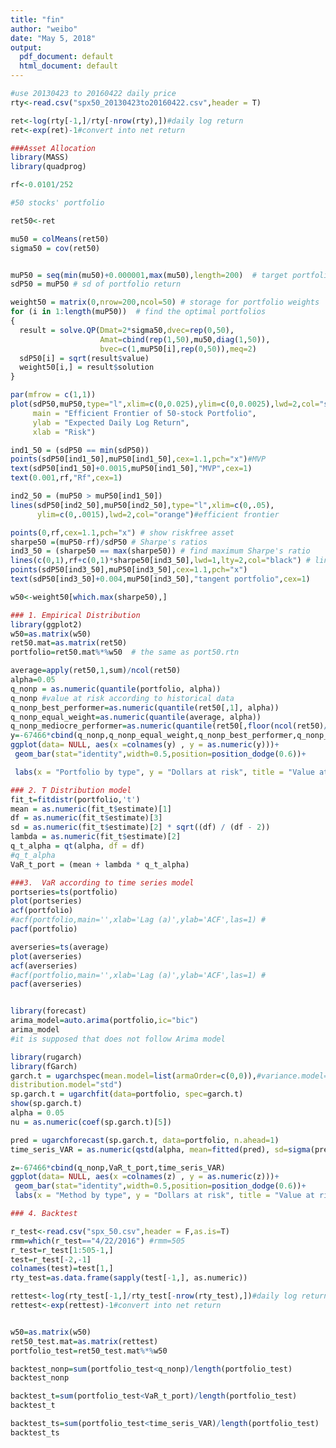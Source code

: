 ```yaml
---
title: "fin"
author: "weibo"
date: "May 5, 2018"
output:
  pdf_document: default
  html_document: default
---
```


```r
#use 20130423 to 20160422 daily price
rty<-read.csv("spx50_20130423to20160422.csv",header = T)

ret<-log(rty[-1,]/rty[-nrow(rty),])#daily log return
ret<-exp(ret)-1#convert into net return

###Asset Allocation
library(MASS)
library(quadprog)

rf<-0.0101/252
```

```r
#50 stocks' portfolio

ret50<-ret

mu50 = colMeans(ret50)
sigma50 = cov(ret50)


muP50 = seq(min(mu50)+0.000001,max(mu50),length=200)  # target portfolio return
sdP50 = muP50 # sd of portfolio return

weight50 = matrix(0,nrow=200,ncol=50) # storage for portfolio weights
for (i in 1:length(muP50))  # find the optimal portfolios
{
  result = solve.QP(Dmat=2*sigma50,dvec=rep(0,50),
                    Amat=cbind(rep(1,50),mu50,diag(1,50)),
                    bvec=c(1,muP50[i],rep(0,50)),meq=2)
  sdP50[i] = sqrt(result$value)
  weight50[i,] = result$solution
}

par(mfrow = c(1,1))
plot(sdP50,muP50,type="l",xlim=c(0,0.025),ylim=c(0,0.0025),lwd=2,col="steelblue",
     main = "Efficient Frontier of 50-stock Portfolio",
     ylab = "Expected Daily Log Return",
     xlab = "Risk")

ind1_50 = (sdP50 == min(sdP50))
points(sdP50[ind1_50],muP50[ind1_50],cex=1.1,pch="x")#MVP
text(sdP50[ind1_50]+0.0015,muP50[ind1_50],"MVP",cex=1)
text(0.001,rf,"Rf",cex=1)

ind2_50 = (muP50 > muP50[ind1_50])
lines(sdP50[ind2_50],muP50[ind2_50],type="l",xlim=c(0,.05),
      ylim=c(0,.0015),lwd=2,col="orange")#efficient frontier

points(0,rf,cex=1.1,pch="x") # show riskfree asset
sharpe50 =(muP50-rf)/sdP50 # Sharpe's ratios
ind3_50 = (sharpe50 == max(sharpe50)) # find maximum Sharpe's ratio
lines(c(0,1),rf+c(0,1)*sharpe50[ind3_50],lwd=1,lty=2,col="black") # line of optimal portfolios
points(sdP50[ind3_50],muP50[ind3_50],cex=1.1,pch="x")
text(sdP50[ind3_50]+0.004,muP50[ind3_50],"tangent portfolio",cex=1)

w50<-weight50[which.max(sharpe50),]
```

```r
### 1. Empirical Distribution
library(ggplot2)
w50=as.matrix(w50)
ret50.mat=as.matrix(ret50)
portfolio=ret50.mat%*%w50  # the same as port50.rtn

average=apply(ret50,1,sum)/ncol(ret50)
alpha=0.05
q_nonp = as.numeric(quantile(portfolio, alpha))
q_nonp #value at risk according to historical data
q_nonp_best_performer=as.numeric(quantile(ret50[,1], alpha))
q_nonp_equal_weight=as.numeric(quantile(average, alpha))
q_nonp_mediocre_performer=as.numeric(quantile(ret50[,floor(ncol(ret50)/2)], alpha))
y=-67466*cbind(q_nonp,q_nonp_equal_weight,q_nonp_best_performer,q_nonp_mediocre_performer)
ggplot(data= NULL, aes(x =colnames(y) , y = as.numeric(y)))+
 geom_bar(stat="identity",width=0.5,position=position_dodge(0.6))+

 labs(x = "Portfolio by type", y = "Dollars at risk", title = "Value at risk if you put your Columbia Tuition into each asset ")

### 2. T Distribution model
fit_t=fitdistr(portfolio,'t')
mean = as.numeric(fit_t$estimate)[1]
df = as.numeric(fit_t$estimate)[3]
sd = as.numeric(fit_t$estimate)[2] * sqrt((df) / (df - 2))
lambda = as.numeric(fit_t$estimate)[2]
q_t_alpha = qt(alpha, df = df)
#q_t_alpha
VaR_t_port = (mean + lambda * q_t_alpha)

###3.  VaR according to time series model
portseries=ts(portfolio)
plot(portseries)
acf(portfolio)
#acf(portfolio,main='',xlab='Lag (a)',ylab='ACF',las=1) #
pacf(portfolio)

averseries=ts(average)
plot(averseries)
acf(averseries)
#acf(portfolio,main='',xlab='Lag (a)',ylab='ACF',las=1) #
pacf(averseries)


library(forecast)
arima_model=auto.arima(portfolio,ic="bic") 
arima_model
#it is supposed that does not follow Arima model

library(rugarch)
library(fGarch)
garch.t = ugarchspec(mean.model=list(armaOrder=c(0,0)),#variance.model=list(garchOrder=c(1,2)),
distribution.model="std")
sp.garch.t = ugarchfit(data=portfolio, spec=garch.t)
show(sp.garch.t)
alpha = 0.05
nu = as.numeric(coef(sp.garch.t)[5])

pred = ugarchforecast(sp.garch.t, data=portfolio, n.ahead=1)
time_seris_VAR = as.numeric(qstd(alpha, mean=fitted(pred), sd=sigma(pred), nu=nu))

z=-67466*cbind(q_nonp,VaR_t_port,time_seris_VAR)
ggplot(data= NULL, aes(x =colnames(z) , y = as.numeric(z)))+
 geom_bar(stat="identity",width=0.5,position=position_dodge(0.6))+
 labs(x = "Method by type", y = "Dollars at risk", title = "Value at risk if you put your Columbia Tuition into each asset ")

```


```r
### 4. Backtest

r_test<-read.csv("spx_50.csv",header = F,as.is=T)
rmm=which(r_test=="4/22/2016") #rmm=505
r_test=r_test[1:505-1,]
test=r_test[-2,-1]
colnames(test)=test[1,]
rty_test=as.data.frame(sapply(test[-1,], as.numeric))

rettest<-log(rty_test[-1,]/rty_test[-nrow(rty_test),])#daily log return
rettest<-exp(rettest)-1#convert into net return


w50=as.matrix(w50)
ret50_test.mat=as.matrix(rettest)
portfolio_test=ret50_test.mat%*%w50 


```

```r
backtest_nonp=sum(portfolio_test<q_nonp)/length(portfolio_test)
backtest_nonp 

backtest_t=sum(portfolio_test<VaR_t_port)/length(portfolio_test)
backtest_t

backtest_ts=sum(portfolio_test<time_seris_VAR)/length(portfolio_test)
backtest_ts


```

